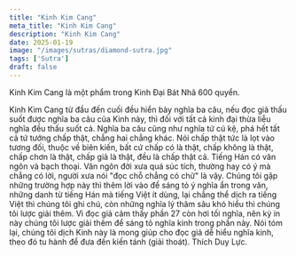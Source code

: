 ```yaml
---
title: "Kinh Kim Cang"
meta_title: "Kinh Kim Cang"
description: "Kinh Kim Cang"
date: 2025-01-19
image: "/images/sutras/diamond-sutra.jpg"
tags: ['Sutra']
draft: false
---
```


<div className="grid xl:grid-cols-8 lg:grid-cols-8 md:grid-cols-2 sm:grid-cols-2 xs:grid-cols-1 gap-8 bg-body dark:bg-darkmode-body">

  <div className="lg:col-span-5 md:col-span-1">

 <Youtube client:load id="9u8vKZV7R5Q" title="KINH KIM CANG PHIM HOẠT HÌNH TIẾNG VIỆT" />

  </div>

  <div className="lg:col-span-3 md:col-span-1">

Kinh Kim Cang là một phẩm trong Kinh Đại Bát Nhã 600 quyển.

  </div>

</div>

<div className="grid xl:grid-cols-8 lg:grid-cols-8 md:grid-cols-2 sm:grid-cols-2 xs:grid-cols-1 gap-8 bg-body dark:bg-darkmode-body">

  <div className="lg:col-span-5 md:col-span-1">

 <Youtube client:load id="jSTiO_SVmr8" title="KINH KIM CANG DỊCH & LƯỢC GIẢI" />

  </div>

  <div className="lg:col-span-3 md:col-span-1">

Kinh Kim Cang từ đầu đến cuối đều hiển bày nghĩa ba câu, nếu đọc giả thấu suốt được nghĩa ba câu của Kinh này, thì đối với tất cả kinh đại thừa liễu nghĩa đều thấu suốt cả. Nghĩa ba câu cũng như nghĩa tứ cú kệ, phá hết tất cả tứ tướng chấp thật, chẳng hai chẳng khác. Nói chấp thật tức là lọt vào tương đối, thuộc về biên kiến, bất cứ chấp có là thật, chấp không là thật, chấp chơn là thật, chấp giả là thật, đều là chấp thật cả. Tiếng Hán có văn ngôn và bạch thoại. Văn ngôn đời xưa quá súc tích, thường hay có ý mà chẳng có lời, người xưa nói "đọc chỗ chẳng có chữ" là vậy. Chúng tôi gặp những trường hợp này thì thêm lời vào để sáng tỏ ý nghĩa ẩn trong văn, những danh từ tiếng Hán mà tiếng Việt ít dùng, lại chẳng thể dịch ra tiếng Việt thì chúng tôi ghi chú, còn những nghĩa lý thâm sâu khó hiểu thì chúng tôi lược giải thêm. Vì đọc giả cảm thấy phần 27 còn hơi tối nghĩa, nên kỳ in này chúng tôi lược giải thêm để sáng tỏ nghĩa kinh trong phần này. Nói tóm lại, chúng tôi dịch Kinh này là mong giúp cho đọc giả dễ hiểu nghĩa kinh, theo đó tu hành để đưa đến kiến tánh (giải thoát).
Thích Duy Lực.

  </div>

</div>
